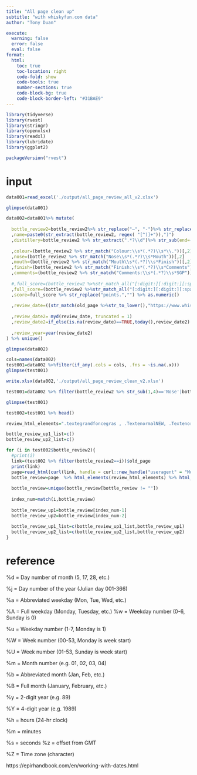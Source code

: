 ```yaml
---
title: "All page clean up"
subtitle: "with whiskyfun.com data"
author: "Tony Duan"

execute:
  warning: false
  error: false
  eval: false
format:
  html:
    toc: true
    toc-location: right
    code-fold: show
    code-tools: true
    number-sections: true
    code-block-bg: true
    code-block-border-left: "#31BAE9"
---
```



```r
library(tidyverse)
library(rvest)
library(stringr)
library(openxlsx)
library(readxl)
library(lubridate)
library(ggplot2)
```

```r
packageVersion("rvest")
```


# input


```r
data001=read_excel('./output/all_page_review_all_v2.xlsx')
```

```r
glimpse(data001)
```



```r
data002=data001%>% mutate(
  
  bottle_review2=bottle_review2%>% str_replace("–", "-")%>% str_replace("Palate", "Mouth")
  ,name=paste0(str_extract(bottle_review2, regex( "[^)]+")),")")
  ,distillery=bottle_review2 %>% str_extract(".*?\\d")%>% str_sub(end=-3)
  
  ,colour=(bottle_review2 %>% str_match("Colour:\\s*(.*?)\\s*\\."))[,2]
  ,nose=(bottle_review2 %>% str_match("Nose\\s*(.*?)\\s*Mouth"))[,2]
  ,mouth=(bottle_review2 %>% str_match("Mouth\\s*(.*?)\\s*Finish"))[,2]
  ,finish=(bottle_review2 %>% str_match("Finish:\\s*(.*?)\\s*Comments"))[,2]
  ,comments=(bottle_review2 %>% str_match("Comments:\\s*(.*?)\\s*SGP"))[,2]
  
  #,full_score=(bottle_review2 %>%str_match_all("[:digit:][:digit:][:space:]points."))%>% sapply(tail, 1)
  ,full_score=(bottle_review2 %>%str_match_all("[:digit:][:digit:][:space:]points."))%>% sapply(tail, 1)
  ,score=full_score %>% str_replace("points.","") %>% as.numeric()
  
  ,review_date=((str_match(old_page %>%str_to_lower(),"https://www.whiskyfun.com/archive\\s*(.*?)\\s*-"))[,2] )%>% str_to_title()
 
  ,review_date2= myd(review_date, truncated = 1)
  ,review_date2=if_else(is.na(review_date)==TRUE,today(),review_date2)
  
  ,review_year=year(review_date2)
) %>% unique()

glimpse(data002)
```

```r
cols=names(data002)
test001=data002 %>%filter(if_any(.cols = cols, .fns = ~is.na(.x)))
glimpse(test001)
```


```r
write.xlsx(data002,'./output/all_page_review_clean_v2.xlsx')
```



```r
test001=data002 %>% filter(bottle_review2 %>% str_sub(1,4)=='Nose'|bottle_review2 %>% str_sub(1,6)=='Colour'|bottle_review2 %>% str_sub(1,5)=='Mouth'|bottle_review2 %>% str_sub(1,6)=='Finish'|bottle_review2 %>% str_sub(1,8)=='Comments')
```







```r
glimpse(test001)
```


```r
test002=test001 %>% head()
```


```r
review_html_elements=".textegrandfoncegras , .TextenormalNEW, .Textenormal,td > font,div td font"

bottle_review_up1_list=c()
bottle_review_up2_list=c()

for (i in test002$bottle_review2){
  #print(i)
  link=(test002 %>% filter(bottle_review2==i))$old_page
  print(link)
  page=read_html(curl(link, handle = curl::new_handle("useragent" = "Mozilla/5.0")))
  bottle_review=page  %>% html_elements(review_html_elements) %>% html_text2()
  
  bottle_review=unique(bottle_review[bottle_review != ""])
  
  index_num=match(i,bottle_review)
  
  bottle_review_up1=bottle_review[index_num-1]
  bottle_review_up2=bottle_review[index_num-2]
  
  bottle_review_up1_list=c(bottle_review_up1_list,bottle_review_up1)
  bottle_review_up2_list=c(bottle_review_up2_list,bottle_review_up2)
}
```





# reference

%d = Day number of month (5, 17, 28, etc.)

%j = Day number of the year (Julian day 001-366)

%a = Abbreviated weekday (Mon, Tue, Wed, etc.)

%A = Full weekday (Monday, Tuesday, etc.) %w = Weekday number (0-6, Sunday is 0)

%u = Weekday number (1-7, Monday is 1)

%W = Week number (00-53, Monday is week start)

%U = Week number (01-53, Sunday is week start)

%m = Month number (e.g. 01, 02, 03, 04)

%b = Abbreviated month (Jan, Feb, etc.)

%B = Full month (January, February, etc.)

%y = 2-digit year (e.g. 89)

%Y = 4-digit year (e.g. 1989)

%h = hours (24-hr clock)

%m = minutes

%s = seconds %z = offset from GMT

%Z = Time zone (character)


https://epirhandbook.com/en/working-with-dates.html
